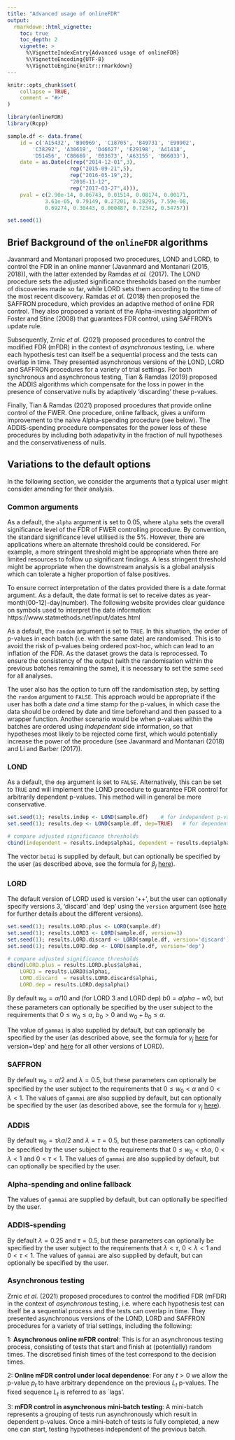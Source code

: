 ```yaml
---
title: "Advanced usage of onlineFDR"
output:
  rmarkdown::html_vignette:
    toc: true
    toc_depth: 2
    vignette: >
      %\VignetteIndexEntry{Advanced usage of onlineFDR}
      %\VignetteEncoding{UTF-8}
      %\VignetteEngine{knitr::rmarkdown}
---
```


```r
knitr::opts_chunk$set(
    collapse = TRUE,
    comment = "#>"
)

library(onlineFDR)
library(Rcpp)

sample.df <- data.frame(
    id = c('A15432', 'B90969', 'C18705', 'B49731', 'E99902',
        'C38292', 'A30619', 'D46627', 'E29198', 'A41418',
        'D51456', 'C88669', 'E03673', 'A63155', 'B66033'),
    date = as.Date(c(rep("2014-12-01",3),
                    rep("2015-09-21",5),
                    rep("2016-05-19",2),
                    "2016-11-12",
                    rep("2017-03-27",4))),
    pval = c(2.90e-14, 0.06743, 0.01514, 0.08174, 0.00171,
            3.61e-05, 0.79149, 0.27201, 0.28295, 7.59e-08,
            0.69274, 0.30443, 0.000487, 0.72342, 0.54757))

set.seed(1)
```

## Brief Background of the `onlineFDR` algorithms

Javanmard and Montanari proposed two procedures, LOND and LORD, to control the
FDR in an online manner (Javanmard and Montanari (2015, 2018)), with the latter
extended by Ramdas *et al.* (2017). The LOND procedure sets the adjusted
significance thresholds  based on the number of discoveries made so far, while
LORD sets them according to the time of the most recent discovery. Ramdas
*et al.* (2018) then proposed the SAFFRON procedure, which provides an adaptive
method of online FDR control. They also proposed a variant of the
Alpha-investing algorithm of Foster and Stine (2008) that guarantees FDR
control, using SAFFRON's update rule.

Subsequently, Zrnic *et al.* (2021) proposed procedures to control the modified
FDR (mFDR) in the context of *asynchronous* testing, i.e. where each hypothesis
test can itself be a sequential process and the tests can overlap in time. They
presented asynchronous versions of the LOND, LORD and SAFFRON procedures for a
variety of trial settings. For both synchronous and asynchronous testing, Tian
& Ramdas (2019) proposed the ADDIS algorithms which compensate for the loss
in power in the presence of conservative nulls by adaptively 'discarding' these
p-values.

Finally, Tian & Ramdas (2021) proposed procedures that provide online control
of the FWER. One procedure, online fallback, gives a uniform improvement to the
naive Alpha-spending procedure (see below). The ADDIS-spending procedure
compensates for the power loss of these procedures by including both adapativity
in the fraction of null hypotheses and the conservativeness of nulls.

## Variations to the default options

In the following section,  we consider the arguments that a typical user might
consider amending for their analysis.

### Common arguments

As a default, the `alpha` argument is set to 0.05, where `alpha` sets the
overall significance level of the FDR of FWER controlling procedure. By
convention, the standard significance level utilised is the 5%.  However, there
are applications where an alternate threshold could be considered. For example,
a more stringent threshold might be appropriate when there are limited resources
to follow up significant findings. A less stringent threshold might be
appropriate when the downstream analysis is a global analysis which can tolerate
a higher proportion of false positives.

To ensure correct interpretation of the dates provided there is a date.format 
argument. As a default, the date format is set to receive dates as 
year-month(00-12)-day(number).  The following website provides clear guidance
on symbols used to interpret the date information: 
https://www.statmethods.net/input/dates.html

As a default, the `random` argument is set to `TRUE`. In this situation, the
order of p-values in each batch (i.e. with the same date) are randomised. This
is to avoid the risk of p-values being ordered post-hoc, which can lead to an
inflation of the FDR. As the dataset grows the data is reprocessed. To ensure 
the consistency of the output (with the randomisation within the previous
batches remaining the same), it is necessary to set the same `seed`
for all analyses.

The user also has the option to turn off the randomisation step, by setting the 
`random` argument to `FALSE`. This approach would be appropriate if the user 
has both a date *and* a time stamp for the p-values, in which case the data
should be ordered by date and time beforehand and then passed to a wrapper
function. Another scenario would be when p-values within the batches are
ordered using *independent* side information, so that hypotheses most likely to
be rejected come first, which would potentially increase the power of the
procedure (see Javanmard and Montanari (2018) and Li and Barber (2017)). 


### LOND

As a default, the `dep` argument is set to `FALSE`.  Alternatively, this can be
set to `TRUE` and will implement the LOND procedure to guarantee FDR control for
arbitrarily dependent p-values. This method will in general be more
conservative.

```r
set.seed(1); results.indep <- LOND(sample.df)    # for independent p-values
set.seed(1); results.dep <- LOND(sample.df, dep=TRUE)   # for dependent p-values

# compare adjusted significance thresholds
cbind(independent = results.indep$alphai, dependent = results.dep$alphai)

```

The vector `betai` is supplied by default, but can optionally be specified by the
user (as described above, see the formula for $\beta_j$ [here](#LOND_beta)).


### LORD

The default version of LORD used is version '++', but the user can optionally
specify versions 3, 'discard' and 'dep' using the `version` argument (see
[here](#LORD) for further details about the different versions).

```r
set.seed(1); results.LORD.plus <- LORD(sample.df)
set.seed(1); results.LORD3 <- LORD(sample.df, version=3)
set.seed(1); results.LORD.discard <- LORD(sample.df, version='discard')
set.seed(1); results.LORD.dep <- LORD(sample.df, version='dep') 

# compare adjusted significance thresholds
cbind(LORD.plus = results.LORD.plus$alphai,
    LORD3 = results.LORD3$alphai,
    LORD.discard  = results.LORD.discard$alphai,
    LORD.dep = results.LORD.dep$alphai)

```

By default $w_0 = \alpha/10$ and (for LORD 3 and LORD dep) $b0 = alpha - w0$,
but these parameters can optionally be specified by the user subject to the
requirements that $0 \leq w_0 \leq \alpha$, $b_0 > 0$ and $w_0+b_0 \leq \alpha$.

The value of `gammai` is also supplied by default, but can optionally be
specified by the user (as described above, see the formula for $\gamma_j$
[here](#LORDdep_xi) for version='dep' and [here](#LORD_gamma) for all other
versions of LORD).


### SAFFRON

By default $w_0 = \alpha/2$ and $\lambda = 0.5$, but these parameters can
optionally be specified by the user subject to the requirements that
$0 \leq w_0 < \alpha$ and $0 < \lambda < 1$. The values of `gammai` are also
supplied by default, but can optionally be specified by the user (as described
above, see the formula for $\gamma_j$ [here](#SAFFRON_gamma)).


### ADDIS

By default $w_0 = \tau \lambda \alpha/2$ and $\lambda = \tau = 0.5$, but these
parameters can optionally be specified by the user subject to the requirements
that $0 \leq w_0 < \tau \lambda \alpha$, $0 < \lambda < 1$ and $0 < \tau < 1$.
The values of `gammai` are also supplied by default, but can optionally be
specified by the user.


### Alpha-spending and online fallback

The values of `gammai` are supplied by default, but can optionally
be specified by the user.


### ADDIS-spending

By default $\lambda = 0.25$ and $\tau = 0.5$, but these
parameters can optionally be specified by the user subject to the requirements
that $\lambda < \tau$, $0 < \lambda < 1$ and $0 < \tau < 1$.
The values of `gammai` are also supplied by default, but can optionally be
specified by the user.

### Asynchronous testing

Zrnic *et al.* (2021) proposed procedures to control the modified
FDR (mFDR) in the context of *asynchronous* testing, i.e. where each hypothesis
test can itself be a sequential process and the tests can overlap in time. They
presented asynchronous versions of the LOND, LORD and SAFFRON procedures for a 
variety of trial settings, including the following:

1: **Asynchronous online mFDR control**: 
This is for an asynchronous testing process, consisting of tests that start and
finish at (potentially) random times. The discretised finish times of the test
correspond to the decision times.

2: **Online mFDR control under local dependence**: 
For any $t>0$ we allow the p-value $p_t$ to have arbitrary dependence on the
previous $L_t$ p-values. The fixed sequence $L_t$ is referred to as `lags'.

3: **mFDR control in asynchronous mini-batch testing**: 
A mini-batch represents a grouping of tests run asynchronously which
result in dependent p-values. Once a mini-batch of tests is fully completed,
a new one can start, testing hypotheses independent of the previous batch.

